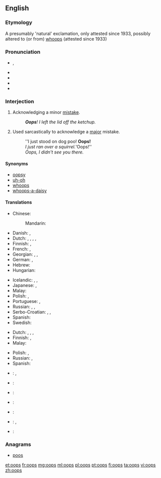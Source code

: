 {{also|OOPS}}
==English==

===Etymology===
A presumably 'natural' exclamation, only attested since 1933, possibly altered to (or from) [[whoops]] (attested since 1933)

===Pronunciation===
* {{enPR|o͞ops}}, {{IPA|/uːps/|/ʊps/}}
* {{audio|en-us-oops.ogg|Audio (US)|lang=en}}
* {{audio|en-uk-Oops.ogg|Audio (UK)|lang=en}}
* {{rhymes|uːps}}
* {{rhymes|ʊps}}

===Interjection===
{{en-interj}}

# Acknowledging a minor [[mistake]].
#: '''''Oops'''!  I left the lid off the ketchup.''
# Used sarcastically to acknowledge a [[major]] mistake.
#: ''I just stood on dog poo!  '''Oops!'''
#: ''I just ran over a squirrel. '''Oops!''
#: ''Oops, I didn't see you there.''

====Synonyms====
* [[oopsy]]
* [[uh-oh]]
* [[whoops]]
* [[whoops-a-daisy]]

====Translations====
{{trans-top|acknowledging a minor mistake}}
* Chinese:
*: Mandarin: {{t+|cmn|哎呀|tr=āiyā, āiyá|sc=Hani}}
* Danish: {{t|da|ups}}, {{t|da|hovsa}}
* Dutch: {{t+|nl|ai}}, {{t|nl|amaai}}, {{t+|nl|oeps}}, {{t+|nl|oei}}, {{t|nl|zut}}
* Finnish: {{t|fi|ups}}, {{t+|fi|oho}}
* French: {{t+|fr|oups}}, {{t+|fr|houp!}}
* Georgian: {{t|ka|უი|tr=ui|sc=Geor}}, {{t|ka|ვაი|tr=vai|sc=Geor}}, {{t|ka|უფს|tr=up's|sc=Geor}}
* German: {{t+|de|ups}}, {{t+|de|huch}}
* Hebrew: {{t+|he|אופס|tr=oops|sc=Hebr}}
* Hungarian: {{t|hu|hoppá}}
{{trans-mid}}
* Icelandic: {{t|is|úps}}, {{t|is|úbbs}}, {{t|is|æj}}
* Japanese: {{t|ja|あら|tr=ara|sc=Jpan}}, {{t+|ja|おや|tr=oya|sc=Jpan}}
* Malay: {{t|ms|oop}}
* Polish: {{t+|pl|oj}}, {{t|pl|ups}}
* Portuguese: {{t+|pt|opa}}, {{t|pt|ops}}
* Russian: {{t+|ru|ой|tr=oj|sc=Cyrl}}, {{t|ru|упс|tr=ups|sc=Cyrl}} {{qualifier|neologism}}, {{t+|ru|ох|tr=ox|sc=Cyrl}}
* Serbo-Croatian: {{t|sh|ups}}, {{t|sh|jao}}, {{qualifier|slang, from english "shit"}} {{t|sh|šit}}
* Spanish: {{t+|es|ops}}
* Swedish: {{t+|sv|hoppsan}}
{{trans-bottom}}

{{trans-top|used sarcastically to acknowledge a major mistake}}
* Dutch: {{t|nl|aiai}}, {{t+|nl|oeps}}, {{t|nl|oeioei}}, {{t+|nl|help}}
* Finnish: {{t|fi|ups}}, {{t+|fi|oho}}
* Malay: {{t|ms|oop}}
{{trans-mid}}
* Polish: {{t+|pl|oj}}, {{t|pl|ups}}
* Russian: {{t+|ru|ой|tr=oj|sc=Cyrl}}, {{t|ru|упс|tr=ups|sc=Cyrl}} {{qualifier|neologism}}
* Spanish: {{t|es|oh oh}}
{{trans-bottom}}

{{checktrans-top}}
* {{ttbc|de}}: {{t+|de|hoppla}}, {{t|de|upps}}
* {{ttbc|he}}: {{t+|he|אופס|tr=oops|sc=Hebr}}
* {{ttbc|is}}: {{t|is|úps}}
{{trans-mid}}
* {{ttbc|it}}: {{t|it|ops}}
* {{ttbc|es}}: {{t|es|ups}}
* {{ttbc|sv}}: {{t+|sv|oj}}, {{t+|sv|hoppsan}}
* {{ttbc|tr}}: {{qualifier|Pronounced "I!"}} {{t+|tr|ay}} <!-------->
{{trans-bottom}}

===Anagrams===
* [[poos#English|poos]]

[[et:oops]]
[[fr:oops]]
[[mg:oops]]
[[ml:oops]]
[[pl:oops]]
[[pt:oops]]
[[fi:oops]]
[[ta:oops]]
[[vi:oops]]
[[zh:oops]]